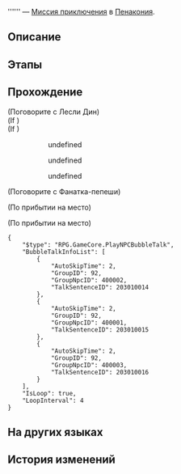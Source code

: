 {{Дополнить|Диалоги.}}
{{Миссия Инфобокс
|id              = 2030003
|Название        = 
|Изображение     = Миссия Освоения .png
|Тип             = Миссия приключения
|События         = 
|Глава           = 
|Условия         = Завершена [[Миссия приключения]] ''[[Космическая суперзвезда]]''
|Персонажи       = Лесли Дин; Первопроходец; Фанат-человек; Фанатка-пепеши; Фанатка-эрудроид
|СтартЛокация    = [[Пенакония]] — [[Золотой миг]]
|Локации         = Золотой миг
|Предыдущая      = Космическая суперзвезда
|Следующая       = 
|Награды         = Half-Autographed Photo*1
}}
'''''' — [[Миссия приключения]] в [[Пенакония]].

==Описание==
{{Описание|<!--официальное описание из Перекрёстка судеб-->}}

==Этапы==


==Прохождение==
{{Дополнить}}


;(Поговорите с Лесли Дин)
;(If {{cx}}<!--SubMission Finish: 203000113-->)
:<!--Unknown TalkSentence: 203014426-->
:<!--Unknown TalkSentence: 203014427-->
;(If {{cx}}<!--SubMission not Finish: 203000113-->)
:<!--Unknown TalkSentence: 203014401-->
:<!--Unknown TalkSentence: 203014402-->
:<!--Unknown TalkSentence: 203014403-->
:<!--Unknown TalkSentence: 203014404-->
::{{Диалог|Стрелка}} undefined
::{{Диалог|Стрелка}} undefined
::{{Диалог|Стрелка}} undefined

;(Поговорите с Фанатка-пепеши)
<!--Unknown TalkSentence: 203014501-->
<!--Unknown TalkSentence: 203014502-->
<!--Unknown TalkSentence: 203014503-->
<!--Unknown TalkSentence: 203014504-->
;(По прибытии на место)

;(По прибытии на место)
<pre>{
	"$type": "RPG.GameCore.PlayNPCBubbleTalk",
	"BubbleTalkInfoList": [
		{
			"AutoSkipTime": 2,
			"GroupID": 92,
			"GroupNpcID": 400002,
			"TalkSentenceID": 203010014
		},
		{
			"AutoSkipTime": 2,
			"GroupID": 92,
			"GroupNpcID": 400001,
			"TalkSentenceID": 203010015
		},
		{
			"AutoSkipTime": 2,
			"GroupID": 92,
			"GroupNpcID": 400003,
			"TalkSentenceID": 203010016
		}
	],
	"IsLoop": true,
	"LoopInterval": 4
}</pre>
{{Диалог Конец}}

==На других языках==
{{На других языках
|en   = 
|zhs  = 
|zht  = 
|ja   = 
|ko   = 
|es   = 
|fr   = 
|ru   = 
|th   = 
|vi   = 
|de   = 
|id   = 
|pt   = 
}}

==История изменений==
{{История изменений|2.7}}
